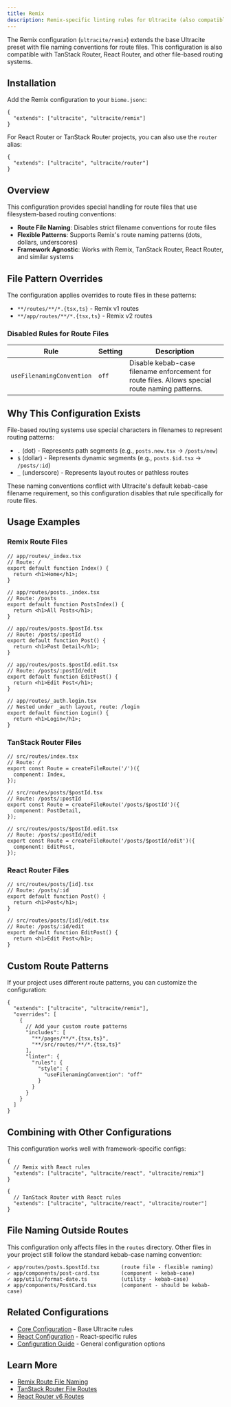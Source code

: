 ```yaml
---
title: Remix
description: Remix-specific linting rules for Ultracite (also compatible with TanStack Router and React Router).
---
```


The Remix configuration (`ultracite/remix`) extends the base Ultracite preset with file naming conventions for route files. This configuration is also compatible with TanStack Router, React Router, and other file-based routing systems.

## Installation

Add the Remix configuration to your `biome.jsonc`:

```jsonc title="biome.jsonc"
{
  "extends": ["ultracite", "ultracite/remix"]
}
```

For React Router or TanStack Router projects, you can also use the `router` alias:

```jsonc title="biome.jsonc"
{
  "extends": ["ultracite", "ultracite/router"]
}
```

## Overview

This configuration provides special handling for route files that use filesystem-based routing conventions:

- **Route File Naming**: Disables strict filename conventions for route files
- **Flexible Patterns**: Supports Remix's route naming patterns (dots, dollars, underscores)
- **Framework Agnostic**: Works with Remix, TanStack Router, React Router, and similar systems

## File Pattern Overrides

The configuration applies overrides to route files in these patterns:

- `**/routes/**/*.{tsx,ts}` - Remix v1 routes
- `**/app/routes/**/*.{tsx,ts}` - Remix v2 routes

### Disabled Rules for Route Files

| Rule | Setting | Description |
|------|---------|-------------|
| `useFilenamingConvention` | `off` | Disable kebab-case filename enforcement for route files. Allows special route naming patterns. |

## Why This Configuration Exists

File-based routing systems use special characters in filenames to represent routing patterns:

- `.` (dot) - Represents path segments (e.g., `posts.new.tsx` → `/posts/new`)
- `$` (dollar) - Represents dynamic segments (e.g., `posts.$id.tsx` → `/posts/:id`)
- `_` (underscore) - Represents layout routes or pathless routes

These naming conventions conflict with Ultracite's default kebab-case filename requirement, so this configuration disables that rule specifically for route files.

## Usage Examples

### Remix Route Files

```tsx
// app/routes/_index.tsx
// Route: /
export default function Index() {
  return <h1>Home</h1>;
}

// app/routes/posts._index.tsx
// Route: /posts
export default function PostsIndex() {
  return <h1>All Posts</h1>;
}

// app/routes/posts.$postId.tsx
// Route: /posts/:postId
export default function Post() {
  return <h1>Post Detail</h1>;
}

// app/routes/posts.$postId.edit.tsx
// Route: /posts/:postId/edit
export default function EditPost() {
  return <h1>Edit Post</h1>;
}

// app/routes/_auth.login.tsx
// Nested under _auth layout, route: /login
export default function Login() {
  return <h1>Login</h1>;
}
```

### TanStack Router Files

```tsx
// src/routes/index.tsx
// Route: /
export const Route = createFileRoute('/')({
  component: Index,
});

// src/routes/posts/$postId.tsx
// Route: /posts/:postId
export const Route = createFileRoute('/posts/$postId')({
  component: PostDetail,
});

// src/routes/posts/$postId.edit.tsx
// Route: /posts/:postId/edit
export const Route = createFileRoute('/posts/$postId/edit')({
  component: EditPost,
});
```

### React Router Files

```tsx
// src/routes/posts/[id].tsx
// Route: /posts/:id
export default function Post() {
  return <h1>Post</h1>;
}

// src/routes/posts/[id]/edit.tsx
// Route: /posts/:id/edit
export default function EditPost() {
  return <h1>Edit Post</h1>;
}
```

## Custom Route Patterns

If your project uses different route patterns, you can customize the configuration:

```jsonc title="biome.jsonc"
{
  "extends": ["ultracite", "ultracite/remix"],
  "overrides": [
    {
      // Add your custom route patterns
      "includes": [
        "**/pages/**/*.{tsx,ts}",
        "**/src/routes/**/*.{tsx,ts}"
      ],
      "linter": {
        "rules": {
          "style": {
            "useFilenamingConvention": "off"
          }
        }
      }
    }
  ]
}
```

## Combining with Other Configurations

This configuration works well with framework-specific configs:

```jsonc title="biome.jsonc"
{
  // Remix with React rules
  "extends": ["ultracite", "ultracite/react", "ultracite/remix"]
}
```

```jsonc title="biome.jsonc"
{
  // TanStack Router with React rules
  "extends": ["ultracite", "ultracite/react", "ultracite/router"]
}
```

## File Naming Outside Routes

This configuration only affects files in the `routes` directory. Other files in your project still follow the standard kebab-case naming convention:

```
✓ app/routes/posts.$postId.tsx       (route file - flexible naming)
✓ app/components/post-card.tsx       (component - kebab-case)
✓ app/utils/format-date.ts           (utility - kebab-case)
✗ app/components/PostCard.tsx        (component - should be kebab-case)
```

## Related Configurations

- [Core Configuration](/core) - Base Ultracite rules
- [React Configuration](/react) - React-specific rules
- [Configuration Guide](/configuration) - General configuration options

## Learn More

- [Remix Route File Naming](https://remix.run/docs/en/main/file-conventions/routes)
- [TanStack Router File Routes](https://tanstack.com/router/latest/docs/framework/react/guide/file-based-routing)
- [React Router v6 Routes](https://reactrouter.com/en/main/route/route)
